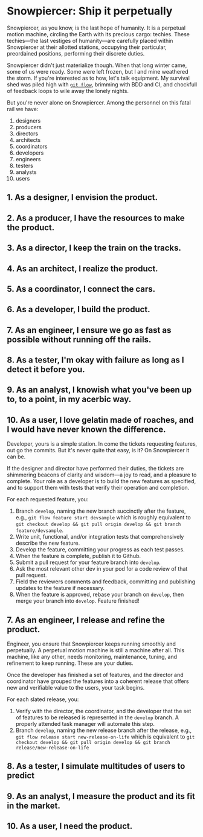 # Snowpiercer: Ship it perpetually

Snowpiercer, as you know, is the last hope of humanity. It is a perpetual motion machine, circling the Earth with its precious cargo: techies. These techies—the last vestiges of humanity—are carefully placed within Snowpiercer at their allotted stations, occupying their particular, preordained positions, performing their discrete duties.

Snowpiercer didn't just materialize though. When that long winter came, some of us were ready. Some were left frozen, but I and mine weathered the storm. If you're interested as to how, let's talk equipment. My survival shed was piled high with [`git flow`](https://github.com/nvie/gitflow), brimming with BDD and CI, and chockfull of feedback loops to wile away the lonely nights.

But you're never alone on Snowpiercer. Among the personnel on this fatal rail we have:
1. designers
2. producers
3. directors
4. architects
5. coordinators
6. developers
7. engineers
8. testers
9. analysts
10. users

## 1. As a designer, I envision the product.
## 2. As a producer, I have the resources to make the product.
## 3. As a director, I keep the train on the tracks.
## 4. As an architect, I realize the product.
## 5. As a coordinator, I connect the cars.
## 6. As a developer, I build the product.
## 7. As an engineer, I ensure we go as fast as possible without running off the rails.
## 8. As a tester, I'm okay with failure as long as I detect it before you.
## 9. As an analyst, I knowish what you've been up to, to a point, in my acerbic way.
## 10. As a user, I love gelatin made of roaches, and I would have never known the difference.

Developer, yours is a simple station. In come the tickets requesting features, out go the commits. But it's never quite that easy, is it? On Snowpiercer it can be.

If the designer and director have performed their duties, the tickets are shimmering beacons of clarity and wisdom—a joy to read, and a pleasure to complete. Your role as a developer is to build the new features as specified, and to support them with tests that verify their operation and completion.

For each requested feature, you:
1. Branch `develop`, naming the new branch succinctly after the feature, e.g., `git flow feature start devsample` which is roughly equivalent to `git checkout develop && git pull origin develop && git branch feature/devsample`.
2. Write unit, functional, and/or integration tests that comprehensively describe the new feature.
3. Develop the feature, committing your progress as each test passes.
4. When the feature is complete, publish it to Github.
5. Submit a pull request for your feature branch into `develop`.
6. Ask the most relevant other dev in your pod for a code review of that pull request.
7. Field the reviewers comments and feedback, committing and publishing updates to the feature if necessary.
8. When the feature is approved, rebase your branch on `develop`, then merge your branch into `develop`. Feature finished!

## 7. As an engineer, I release and refine the product.

Engineer, you ensure that Snowpiercer keeps running smoothly and perpetually. A perpetual motion machine is still a machine after all. This machine, like any other, needs monitoring, maintenance, tuning, and refinement to keep running. These are your duties.

Once the developer has finished a set of features, and the director and coordinator have grouped the features into a coherent release that offers new and verifiable value to the users, your task begins.

For each slated release, you:
1. Verify with the director, the coordinator, and the developer that the set of features to be released is represented in the `develop` branch. A properly attended task manager will automate this step.
2. Branch `develop`, naming the new release branch after the release, e.g., `git flow release start new-release-on-life` which is equivalent to `git checkout develop && git pull origin develop && git branch release/new-release-on-life`

## 8. As a tester, I simulate multitudes of users to predict
## 9. As an analyst, I measure the product and its fit in the market.
## 10. As a user, I need the product.
